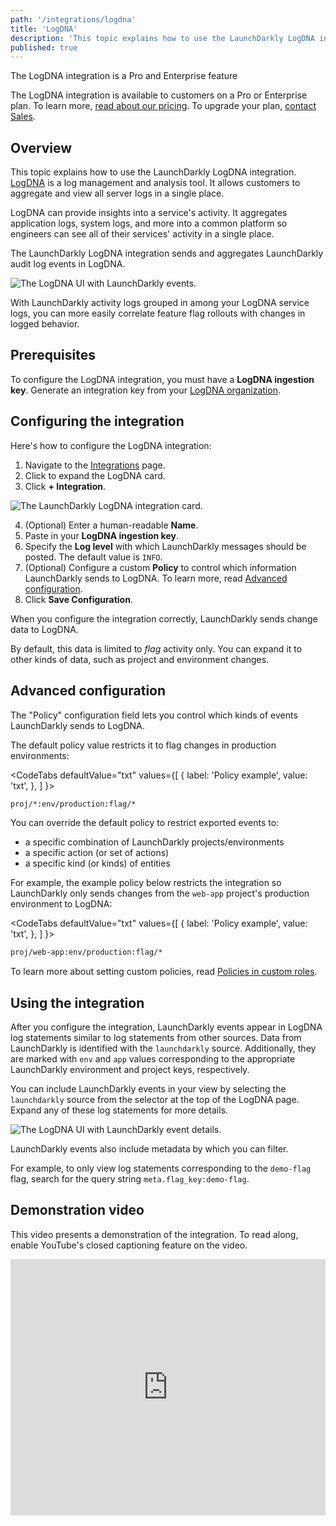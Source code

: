 ```yaml
---
path: '/integrations/logdna'
title: 'LogDNA'
description: 'This topic explains how to use the LaunchDarkly LogDNA integration. LogDNA is a log management and analysis tool which allows customers to aggregate and view all server logs in a single place.'
published: true
---
```


<Callout intent="primary">
  <CalloutTitle>The LogDNA integration is a Pro and Enterprise feature</CalloutTitle>
  <CalloutDescription>

The LogDNA integration is available to customers on a Pro or Enterprise plan. To learn more, [read about our pricing](https://launchdarkly.com/pricing/). To upgrade your plan, [contact Sales](https://launchdarkly.com/contact-sales/).

  </CalloutDescription>
</Callout>

## Overview

This topic explains how to use the LaunchDarkly LogDNA integration. [LogDNA](https://www.logdna.com/) is a log management and analysis tool. It allows customers to aggregate and view all server logs in a single place.

LogDNA can provide insights into a service's activity. It aggregates application logs, system logs, and more into a common platform so engineers can see all of their services' activity in a single place.

The LaunchDarkly LogDNA integration sends and aggregates LaunchDarkly audit log events in LogDNA.

![The LogDNA UI with LaunchDarkly events.](../../images/logdna-events-no-details.png)

With LaunchDarkly activity logs grouped in among your LogDNA service logs, you can more easily correlate feature flag rollouts with changes in logged behavior.

## Prerequisites

To configure the LogDNA integration, you must have a **LogDNA ingestion key**. Generate an integration key from your [LogDNA organization](https://app.logdna.com/manage/api-keys).

## Configuring the integration

Here's how to configure the LogDNA integration:

1. Navigate to the [Integrations](https://app.launchdarkly.com/default/integrations) page.
2. Click to expand the LogDNA card.
3. Click **+ Integration**.

![The LaunchDarkly LogDNA integration card.](../../images/logdna-card.png)

4. (Optional) Enter a human-readable **Name**.
5. Paste in your **LogDNA ingestion key**.
7. Specify the **Log level** with which LaunchDarkly messages should be posted. The default value is `INFO`.
7. (Optional) Configure a custom **Policy** to control which information LaunchDarkly sends to LogDNA. To learn more, read [Advanced configuration](#advanced-configuration).
8. Click **Save Configuration**.

When you configure the integration correctly, LaunchDarkly sends change data to LogDNA.

By default, this data is limited to *flag* activity only. You can expand it to other kinds of data, such as project and environment changes.

## Advanced configuration

The "Policy" configuration field lets you control which kinds of events LaunchDarkly sends to LogDNA.

The default policy value restricts it to flag changes in production environments:

<CodeTabs
  defaultValue="txt"
  values={[
    { label: 'Policy example', value: 'txt', },
  ]
}>

<CodeTabItem value="txt">

```txt
proj/*:env/production:flag/*
```

</CodeTabItem>
</CodeTabs>

You can override the default policy to restrict exported events to:

- a specific combination of LaunchDarkly projects/environments
- a specific action (or set of actions)
- a specific kind (or kinds) of entities


For example, the example policy below restricts the integration so LaunchDarkly only sends changes from the `web-app` project's production environment to LogDNA:

<CodeTabs
  defaultValue="txt"
  values={[
    { label: 'Policy example', value: 'txt', },
  ]
}>

<CodeTabItem value="txt">

```txt
proj/web-app:env/production:flag/*
```

</CodeTabItem>
</CodeTabs>

To learn more about setting custom policies, read [Policies in custom roles](/home/members/role-policies).

## Using the integration

After you configure the integration, LaunchDarkly events appear in LogDNA log statements similar to log statements from other sources. Data from LaunchDarkly is identified with the `launchdarkly` source. Additionally, they are marked with `env` and `app` values corresponding to the appropriate LaunchDarkly environment and project keys, respectively.

You can include LaunchDarkly events in your view by selecting the `launchdarkly` source from the selector at the top of the LogDNA page. Expand any of these log statements for more details.

![The LogDNA UI with LaunchDarkly event details.](../../images/logdna-event-details.png)

LaunchDarkly events also include metadata by which you can filter.

For example, to only view log statements corresponding to the `demo-flag` flag, search for the query string `meta.flag_key:demo-flag`.

## Demonstration video

This video presents a demonstration of the integration. To read along, enable YouTube's closed captioning feature on the video.

<iframe width="100%" height="410" src="https://www.youtube.com/embed/2tIYHO0yxeI?cc_load_policy=1" frameborder="0" allow="accelerometer; autoplay; encrypted-media; gyroscope; picture-in-picture" allowfullscreen></iframe>

